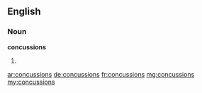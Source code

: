 ==English==

===Noun===
'''concussions'''

# {{plural of|[[concussion]]}}

[[ar:concussions]]
[[de:concussions]]
[[fr:concussions]]
[[mg:concussions]]
[[my:concussions]]